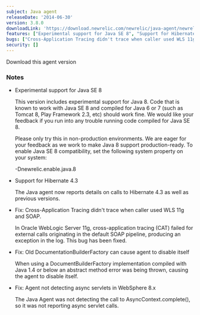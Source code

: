 ```yaml
---
subject: Java agent
releaseDate: '2014-06-30'
version: 3.8.0
downloadLink: 'https://download.newrelic.com/newrelic/java-agent/newrelic-agent/3.8.0/'
features: ["Experimental support for Java SE 8", "Support for Hibernate 4.3"]
bugs: ["Cross-Application Tracing didn't trace when caller used WLS 11g and SOAP", "Old DocumentationBuilderFactory can cause agent to disable itself", "Agent not detecting async servlets in WebSphere 8.x"]
security: []
---
```

<ButtonGroup>
  <ButtonLink
    role="button"
    to="https://download.newrelic.com/newrelic/java-agent/newrelic-agent/3.8.0/"
    variant="primary"
  >
    Download this agent version
  </ButtonLink>
</ButtonGroup>

### Notes

* Experimental support for Java SE 8

  This version includes experimental support for Java 8. Code that is known to work with Java SE 8 and compiled for Java 6 or 7 (such as <DNT>Tomcat</DNT> 8, Play Framework 2.3, etc) should work fine. We would like your feedback if you run into any trouble running code compiled for Java SE 8.

  Please only try this in non-production environments. We are eager for your feedback as we work to make Java 8 support production-ready. To enable Java SE 8 compatibility, set the following system property on your system:

  \-Dnewrelic.enable.java.8
* Support for Hibernate 4.3

  The Java agent now reports details on calls to Hibernate 4.3 as well as previous versions.
* Fix: Cross-Application Tracing didn't trace when caller used WLS 11g and SOAP.

  In Oracle WebLogic Server 11g, cross-application tracing (CAT) failed for external calls originating in the default SOAP pipeline, producing an exception in the log. This bug has been fixed.
* Fix: Old DocumentationBuilderFactory can cause agent to disable itself

  When using a DocumentBuilderFactory implementation compiled with Java 1.4 or below an abstract method error was being thrown, causing the agent to disable itself.
* Fix: Agent not detecting async servlets in WebSphere 8.x

  The Java Agent was not detecting the call to AsyncContext.complete(), so it was not reporting async servlet calls.
